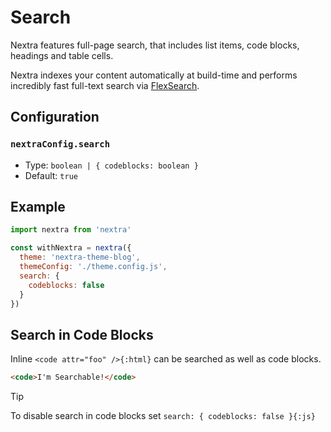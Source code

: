 # Search

Nextra features full-page search, that includes list items, code blocks,
headings and table cells.

Nextra indexes your content automatically at build-time and performs incredibly
fast full-text search via
[FlexSearch](https://github.com/nextapps-de/flexsearch).

## Configuration

### `nextraConfig.search`

- Type: `boolean | { codeblocks: boolean }`
- Default: `true`

## Example

```js filename="next.config.mjs" {6-8}
import nextra from 'nextra'

const withNextra = nextra({
  theme: 'nextra-theme-blog',
  themeConfig: './theme.config.js',
  search: {
    codeblocks: false
  }
})
```

## Search in Code Blocks

Inline `<code attr="foo" />{:html}` can be searched as well as code blocks.

```html
<code>I'm Searchable!</code>
```

> [!TIP]
>
> To disable search in code blocks set `search: { codeblocks: false }{:js}`
